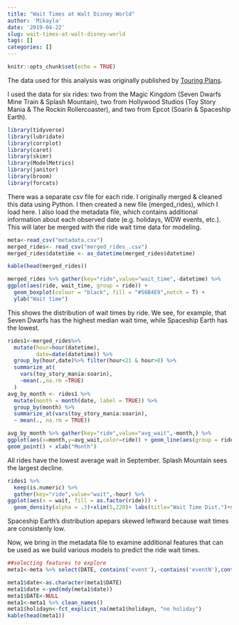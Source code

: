 ```yaml
---
title: "Wait Times at Walt Disney World"
author: 'Mikayla'
date: '2019-04-22'
slug: wait-times-at-walt-disney-world
tags: []
categories: []
---
```

```r
knitr::opts_chunk$set(echo = TRUE)
```
The data used for this analysis was originally published by [Touring Plans](https://touringplans.com/blog/2018/06/25/disney-world-wait-times-available-for-data-science-and-machine-learning/). 

I used the data for six rides: two from the Magic Kingdom (Seven Dwarfs Mine Train & Splash Mountain), two from Hollywood Studios (Toy Story Mania & The Rockin Rollercoaster), and two from Epcot (Soarin & Spaceship Earth).

```r
library(tidyverse)
library(lubridate)
library(corrplot)
library(caret)
library(skimr)
library(ModelMetrics)
library(janitor)
library(broom)
library(forcats)
```

There was a separate csv file for each ride. I originally merged & cleaned this data using Python. I then created a new file (merged_rides), which I load here. I also load the metadata file, which contains additional information about each observed date (e.g. holidays, WDW events, etc.). This will later be merged with the ride wait time data for modeling.

```r
meta<-read_csv("metadata.csv")
merged_rides<- read_csv("merged_rides_.csv")
merged_rides$datetime <- as_datetime(merged_rides$datetime)
```

```r
kable(head(merged_rides))
```

```r
merged_rides %>% gather(key="ride",value="wait_time",-datetime) %>% 
ggplot(aes(ride, wait_time, group = ride)) +
  geom_boxplot(colour = "black", fill = "#56B4E9",notch = T) +
  ylab("Wait time")
```
This shows the distribution of wait times by ride. We see, for example, that Seven Dwarfs has the highest median wait time, while Spaceship Earth has the lowest.
```r
rides1<-merged_rides%>%
  mutate(hour=hour(datetime),
         date=date(datetime)) %>%
  group_by(hour,date)%>% filter(hour<21 & hour>8) %>%
  summarize_at(
    vars(toy_story_mania:soarin),
    ~mean(.,na.rm =TRUE)
  )
avg_by_month <- rides1 %>%
  mutate(month = month(date, label = TRUE)) %>%
  group_by(month) %>%
  summarize_at(vars(toy_story_mania:soarin),
  ~ mean(., na.rm = TRUE))

avg_by_month %>% gather(key="ride",value="avg_wait",-month,) %>% 
ggplot(aes(x=month,y=avg_wait,color=ride)) + geom_line(aes(group = ride)) +
geom_point() + xlab("Month")
```
All rides have the lowest average wait in September. Splash Mountain sees the largest decline. 
```r
rides1 %>%
  keep(is.numeric) %>% 
  gather(key="ride",value="wait",-hour) %>% 
ggplot(aes(x = wait, fill = as.factor(ride))) + 
  geom_density(alpha = .3)+xlim(5,220)+ labs(title="Wait Time Dist.")+scale_fill_discrete(name="Ride")
```
Spaceship Earth's distribution apepars skewed leftward because wait times are consistenly low.

Now, we bring in the metadata file to examine additional features that can be used as we build various models to predict the ride wait times. 
```r
##selecting features to explore
meta1<-meta %>% select(DATE, contains('event'),-contains('eventN'),contains('HOLIDAY'),-contains('DAYS'),-contains('STREAK'),-HOLIDAYJ)

meta1$date<-as.character(meta1$DATE)
meta1$date <-ymd(mdy(meta1$date))
meta1$DATE<-NULL
meta1<-meta1 %>% clean_names()  
meta1$holidayn<-fct_explicit_na(meta1$holidayn, "no holiday")
kable(head(meta1))
```

```r

```


